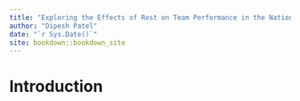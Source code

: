 ```yaml
--- 
title: "Exploring the Effects of Rest on Team Performance in the National Basketball Association"
author: "Dipesh Patel"
date: "`r Sys.Date()`"
site: bookdown::bookdown_site
---
```


# Introduction


